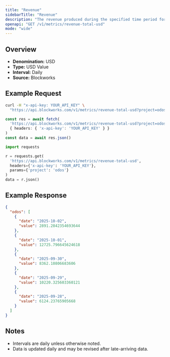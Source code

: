 ```yaml
---
title: "Revenue"
sidebarTitle: "Revenue"
description: "The revenue produced during the specified time period for given project."
openapi: "GET /v1/metrics/revenue-total-usd"
mode: "wide"
---
```


## Overview

- **Denomination:** USD
- **Type:** USD Value
- **Interval:** Daily
- **Source:** Blockworks

## Example Request

<CodeGroup>

```bash cURL
curl -H "x-api-key: YOUR_API_KEY" \
  "https://api.blockworks.com/v1/metrics/revenue-total-usd?project=odos"
```

```typescript TypeScript
const res = await fetch(
  'https://api.blockworks.com/v1/metrics/revenue-total-usd?project=odos',
  { headers: { 'x-api-key': 'YOUR_API_KEY' } }
)
const data = await res.json()
```

```python Python
import requests

r = requests.get(
  'https://api.blockworks.com/v1/metrics/revenue-total-usd',
  headers={'x-api-key': 'YOUR_API_KEY'},
  params={'project': 'odos'}
)
data = r.json()
```

</CodeGroup>

## Example Response

```json
{
  "odos": [
    {
      "date": "2025-10-02",
      "value": 2891.2842354693644
    },
    {
      "date": "2025-10-01",
      "value": 12725.796645624618
    },
    {
      "date": "2025-09-30",
      "value": 8362.10806683606
    },
    {
      "date": "2025-09-29",
      "value": 10220.325603360121
    },
    {
      "date": "2025-09-28",
      "value": 6124.23765905668
    }
  ]
}
```

## Notes
- Intervals are daily unless otherwise noted.
- Data is updated daily and may be revised after late-arriving data.